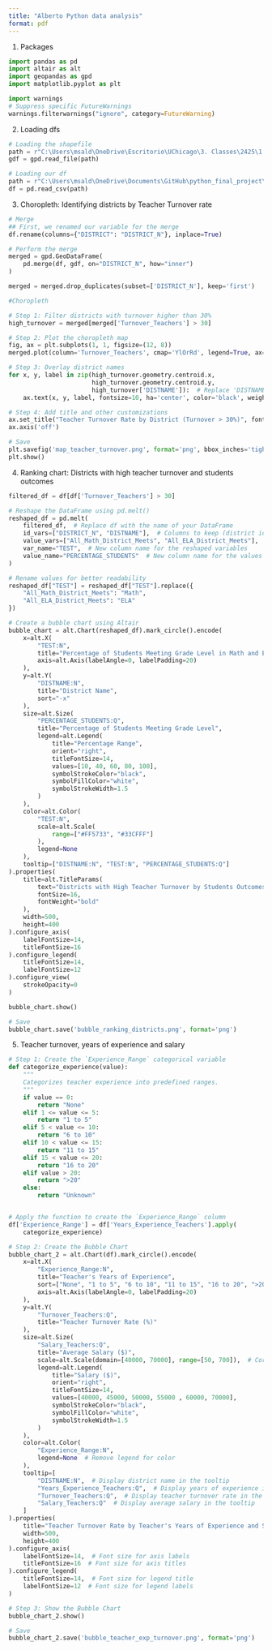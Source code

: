```yaml
---
title: "Alberto Python data analysis"
format: pdf
---
```


1. Packages
```python
import pandas as pd
import altair as alt
import geopandas as gpd
import matplotlib.pyplot as plt

import warnings
# Suppress specific FutureWarnings
warnings.filterwarnings("ignore", category=FutureWarning)
```

2. Loading dfs
```python
# Loading the shapefile
path = r"C:\Users\msald\OneDrive\Escritorio\UChicago\3. Classes\2425\1. Autum\2. PythonII\project\School_Districts_2024\School_Districts_2024.shp"
gdf = gpd.read_file(path)

# Loading our df
path = r"C:\Users\msald\OneDrive\Documents\GitHub\python_final_project\df.csv"
df = pd.read_csv(path)
```

3. Choropleth: Identifying districts by Teacher Turnover rate 
```python
# Merge
## First, we renamed our variable for the merge
df.rename(columns={"DISTRICT": "DISTRICT_N"}, inplace=True)

# Perform the merge
merged = gpd.GeoDataFrame(
    pd.merge(df, gdf, on="DISTRICT_N", how="inner")
)

merged = merged.drop_duplicates(subset=['DISTRICT_N'], keep='first')

#Choropleth

# Step 1: Filter districts with turnover higher than 30%
high_turnover = merged[merged['Turnover_Teachers'] > 30]

# Step 2: Plot the choropleth map
fig, ax = plt.subplots(1, 1, figsize=(12, 8))
merged.plot(column='Turnover_Teachers', cmap='YlOrRd', legend=True, ax=ax, edgecolor='black')

# Step 3: Overlay district names
for x, y, label in zip(high_turnover.geometry.centroid.x, 
                       high_turnover.geometry.centroid.y, 
                       high_turnover['DISTNAME']):  # Replace 'DISTNAME' with the column for district names
    ax.text(x, y, label, fontsize=10, ha='center', color='black', weight='bold')

# Step 4: Add title and other customizations
ax.set_title("Teacher Turnover Rate by District (Turnover > 30%)", fontsize=16)
ax.axis('off')

# Save
plt.savefig('map_teacher_turnover.png', format='png', bbox_inches='tight')
plt.show()

```


4. Ranking chart: Districts with high teacher turnover and students outcomes
```python
filtered_df = df[df['Turnover_Teachers'] > 30]

# Reshape the DataFrame using pd.melt()
reshaped_df = pd.melt(
    filtered_df,  # Replace df with the name of your DataFrame
    id_vars=["DISTRICT_N", "DISTNAME"],  # Columns to keep (district identifiers)
    value_vars=["All_Math_District_Meets", "All_ELA_District_Meets"],  # Columns to reshape
    var_name="TEST",  # New column name for the reshaped variables
    value_name="PERCENTAGE_STUDENTS"  # New column name for the values
)

# Rename values for better readability
reshaped_df["TEST"] = reshaped_df["TEST"].replace({
    "All_Math_District_Meets": "Math",
    "All_ELA_District_Meets": "ELA"
})

# Create a bubble chart using Altair
bubble_chart = alt.Chart(reshaped_df).mark_circle().encode(
    x=alt.X(
        "TEST:N",
        title="Percentage of Students Meeting Grade Level in Math and ELA",
        axis=alt.Axis(labelAngle=0, labelPadding=20)  
    ),
    y=alt.Y(
        "DISTNAME:N",
        title="District Name",
        sort="-x"
    ),
    size=alt.Size(
        "PERCENTAGE_STUDENTS:Q",
        title="Percentage of Students Meeting Grade Level",
        legend=alt.Legend(
            title="Percentage Range",
            orient="right",
            titleFontSize=14,
            values=[10, 40, 60, 80, 100],
            symbolStrokeColor="black",  
            symbolFillColor="white",   
            symbolStrokeWidth=1.5      
        )
    ),
    color=alt.Color(
        "TEST:N",
        scale=alt.Scale(
            range=["#FF5733", "#33CFFF"]
        ),
        legend=None
    ),
    tooltip=["DISTNAME:N", "TEST:N", "PERCENTAGE_STUDENTS:Q"]
).properties(
    title=alt.TitleParams(
        text="Districts with High Teacher Turnover by Students Outcomes (Math and ELA)",
        fontSize=16,
        fontWeight="bold"
    ),
    width=500,  
    height=400
).configure_axis(
    labelFontSize=14,  
    titleFontSize=16   
).configure_legend(
    titleFontSize=14,
    labelFontSize=12
).configure_view(
    strokeOpacity=0  
)

bubble_chart.show()

# Save
bubble_chart.save('bubble_ranking_districts.png', format='png')

```

5. Teacher turnover, years of experience and salary

```python
# Step 1: Create the `Experience_Range` categorical variable
def categorize_experience(value):
    """
    Categorizes teacher experience into predefined ranges.
    """
    if value == 0:
        return "None"
    elif 1 <= value <= 5:
        return "1 to 5"
    elif 5 < value <= 10:
        return "6 to 10"
    elif 10 < value <= 15:
        return "11 to 15"
    elif 15 < value <= 20:
        return "16 to 20"
    elif value > 20:
        return ">20"
    else:
        return "Unknown"


# Apply the function to create the `Experience_Range` column
df['Experience_Range'] = df['Years_Experience_Teachers'].apply(
    categorize_experience)

# Step 2: Create the Bubble Chart
bubble_chart_2 = alt.Chart(df).mark_circle().encode(
    x=alt.X(
        "Experience_Range:N",
        title="Teacher's Years of Experience",
        sort=["None", "1 to 5", "6 to 10", "11 to 15", "16 to 20", ">20"],
        axis=alt.Axis(labelAngle=0, labelPadding=20)
    ),
    y=alt.Y(
        "Turnover_Teachers:Q",
        title="Teacher Turnover Rate (%)"
    ),
    size=alt.Size(
        "Salary_Teachers:Q",
        title="Average Salary ($)",
        scale=alt.Scale(domain=[40000, 70000], range=[50, 700]),  # Corrected with `scale`
        legend=alt.Legend(
            title="Salary ($)",
            orient="right",
            titleFontSize=14,
            values=[40000, 45000, 50000, 55000 , 60000, 70000],
            symbolStrokeColor="black",
            symbolFillColor="white",
            symbolStrokeWidth=1.5
        )
    ),
    color=alt.Color(
        "Experience_Range:N",
        legend=None  # Remove legend for color
    ),
    tooltip=[
        "DISTNAME:N",  # Display district name in the tooltip
        "Years_Experience_Teachers:Q",  # Display years of experience in the tooltip
        "Turnover_Teachers:Q",  # Display teacher turnover rate in the tooltip
        "Salary_Teachers:Q"  # Display average salary in the tooltip
    ]
).properties(
    title="Teacher Turnover Rate by Teacher's Years of Experience and Salary",
    width=500,
    height=400
).configure_axis(
    labelFontSize=14,  # Font size for axis labels
    titleFontSize=16  # Font size for axis titles
).configure_legend(
    titleFontSize=14,  # Font size for legend title
    labelFontSize=12  # Font size for legend labels
)

# Step 3: Show the Bubble Chart
bubble_chart_2.show()

# Save
bubble_chart_2.save('bubble_teacher_exp_turnover.png', format='png')

```